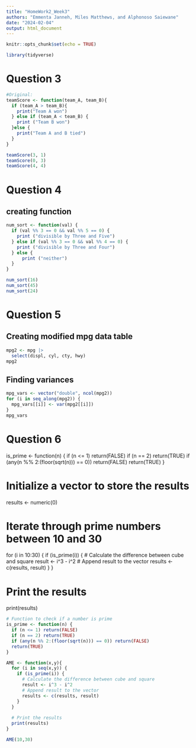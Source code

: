 ```yaml
---
title: "HomeWork2_Week3"
authors: "Emmenta Janneh, Miles Matthews, and Alphonoso Saiewane"
date: "2024-02-04"
output: html_document
---
```


```r
knitr::opts_chunk$set(echo = TRUE)
```
```r
library(tidyverse)
```

# Question 3

```r
#Original:
teamScore <- function(team_A, team_B){
  if (team_A > team_B){
    print("Team A won")
  } else if (team_A < team_B) {
    print ("Team B won")
  }else {
    print("Team A and B tied")
  }
}

teamScore(3, 1)
teamScore(0, 3)
teamScore(4, 4)
```


# Question 4

## creating function
```r
num_sort <- function(val) {
  if (val %% 3 == 0 && val %% 5 == 0) {
    print ("divisible by Three and Five")
  } else if (val %% 3 == 0 && val %% 4 == 0) {
    print ("divisible by Three and Four")
  } else {
      print ("neither")
  }
}

num_sort(16)
num_sort(45)
num_sort(24)
```


# Question 5

## Creating modified mpg data table
```r
mpg2 <- mpg |>
  select(displ, cyl, cty, hwy)
mpg2
```

## Finding variances

```r
mpg_vars <- vector("double", ncol(mpg2))
for (i in seq_along(mpg2)) {
  mpg_vars[[i]] <- var(mpg2[[i]])
}
mpg_vars
```

# Question 6

is_prime <- function(n) {
  if (n <= 1) return(FALSE)
  if (n == 2) return(TRUE)
  if (any(n %% 2:(floor(sqrt(n))) == 0)) return(FALSE)
  return(TRUE)
}
 
# Initialize a vector to store the results
results <- numeric(0)
 
# Iterate through prime numbers between 10 and 30
for (i in 10:30) {
  if (is_prime(i)) {
    # Calculate the difference between cube and square
    result <- i^3 - i^2
    # Append result to the vector
    results <- c(results, result)
  }
}
 
# Print the results
print(results)



```r
# Function to check if a number is prime
is_prime <- function(n) {
  if (n <= 1) return(FALSE)
  if (n == 2) return(TRUE)
  if (any(n %% 2:(floor(sqrt(n))) == 0)) return(FALSE)
  return(TRUE)
}

AME <- function(x,y){
  for (i in seq(x,y)) {
    if (is_prime(i)) {
      # Calculate the difference between cube and square
      result <- i^3 - i^2
      # Append result to the vector
      results <- c(results, result)
    }
  }
   
  # Print the results
  print(results)
}

AME(10,30)
```

